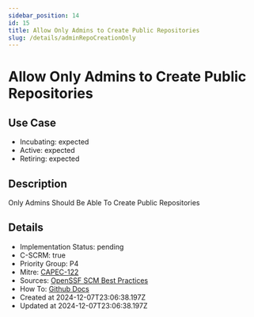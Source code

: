 ```yaml
---
sidebar_position: 14
id: 15
title: Allow Only Admins to Create Public Repositories
slug: /details/adminRepoCreationOnly
---
```


# Allow Only Admins to Create Public Repositories

## Use Case
- Incubating: expected
- Active: expected
- Retiring: expected

## Description

Only Admins Should Be Able To Create Public Repositories

## Details
- Implementation Status: pending
- C-SCRM: true
- Priority Group: P4
- Mitre: [CAPEC-122](https://capec.mitre.org/data/definitions/122.html)
- Sources: [OpenSSF SCM Best Practices](https://best.openssf.org/SCM-BestPractices/github/organization/non_admins_can_create_public_repositories.html)
- How To: [Github Docs](https://docs.github.com/en/organizations/managing-organization-settings/restricting-repository-creation-in-your-organization)
- Created at 2024-12-07T23:06:38.197Z
- Updated at 2024-12-07T23:06:38.197Z

